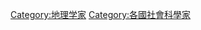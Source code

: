 {{Commonscat|Geographers by country}}
{{Categories by country|nocat}}

[[Category:地理学家|Category:地理学家]]
[[Category:各國社會科學家|Category:各國社會科學家]]